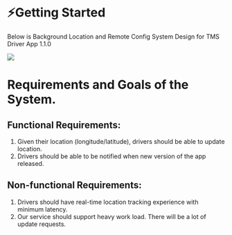# ⚡️Getting Started

Below is Background Location and Remote Config System Design for TMS Driver App 1.1.0

<Image src="https://user-images.githubusercontent.com/56130955/170920071-864fe264-27d7-4ac8-b85e-db9a218fbeaa.png" zoom />

# Requirements and Goals of the System.

## Functional Requirements:

1. Given their location (longitude/latitude), drivers should be able to update location.
2. Drivers should be able to be notified when new version of the app released.

## Non-functional Requirements: 

1. Drivers should have real-time location tracking experience with minimum latency.
2. Our service should support heavy work load. There will be a lot of update requests.
